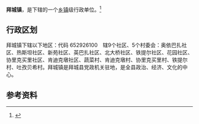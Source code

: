 {{中国乡级行政区|65/29/26/100/000}}

'''拜城镇'''，是{{PRC admin/fullname|65/29/26/100/000|3}}下辖的一个[[乡镇|乡镇]]级行政单位。<ref>{{PRC admin/ref sgc|{{PRC admin/parent|65/29/26/100/000}}}}</ref>

== 行政区划 ==

拜城镇下辖以下地区：代码 652926100　辖9个社区、5个村委会：奥依巴扎社区、热斯坦社区、新苑社区、英巴扎社区、北大桥社区、铁提尔社区、花园社区、协里克买里社区、肯迪克墩社区、蔬菜村、肯迪克墩村、协里克买里村、铁提尔村、吐孜贝希村。拜城镇是拜城县党政机关驻地，是全县政治、经济、文化的中心。

== 参考资料 ==

{{reflist}}

{{行政区划小作品}}
{{PRC admin/navcat|65/29/26/100/000}}